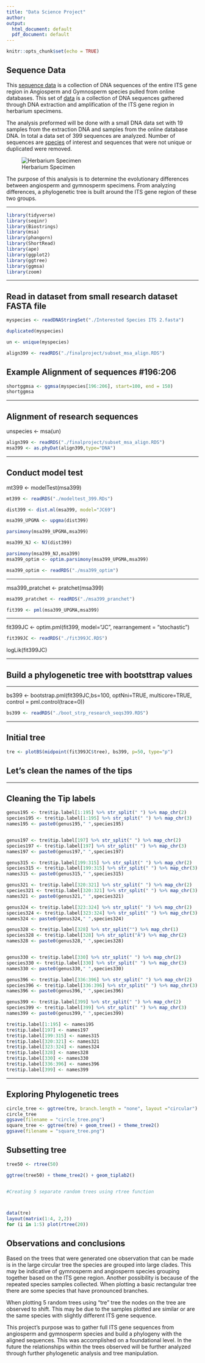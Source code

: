 ```yaml
---
title: "Data Science Project"
author:
output:
  html_document: default
  pdf_document: default
---
```


```r
knitr::opts_chunk$set(echo = TRUE)
```

## Sequence Data

This [sequence data](https://github.com/rosatiem98/rosatiem98.github.io/blob/b683b09421b8428a629ebf75f9f32f0e1ba99ac7/plant_ITS%20(1).fasta) is a collection of DNA sequences of the entire ITS gene region in Angiosperm and Gymnosperm species pulled from online databases. This set of [data](https://github.com/rosatiem98/rosatiem98.github.io/blob/859c3a36f1475da382ad317598b7b1769f2bd096/DNA%20extraction%20sequences.docx) is a collection of DNA sequences gathered through DNA extraction and amplification of the ITS gene region in herbarium specimens. 

The analysis preformed will be done with a small DNA data set with 19 samples from the extraction DNA and samples from the online database DNA. In total a data set of 399 sequences are analyzed. Number of sequences are [species](https://github.com/rosatiem98/rosatiem98.github.io/blob/9027bb5a2635ec01c4091367c3b9e4804ab42a94/number_of_hits.tsv) of interest and sequences that were not unique or duplicated were removed.

![Herbarium Specimen](./Gymnosperm specimen.jpg)


The purpose of this analysis is to determine the evolutionary differences between angiosperm and gymnosperm specimens. From analyzing differences, a phylogenetic tree is built around the ITS gene region of these two groups. 

___
```r
library(tidyverse)
library(seqinr)
library(Biostrings)
library(msa)
library(phangorn)
library(ShortRead)
library(ape)
library(ggplot2)
library(ggtree)
library(ggmsa)
library(zoom)
```
___

## Read in dataset from small research dataset FASTA file 

```r
myspecies <- readDNAStringSet("./Interested Species ITS 2.fasta")
```


```r
duplicated(myspecies)
```

```r
un <- unique(myspecies)

align399 <- readRDS("./finalproject/subset_msa_align.RDS")
```

## Example Alignment of sequences #196:206

```r
shortggmsa <- ggmsa(myspecies[196:206], start=100, end = 150)
shortggmsa
```


___

## Alignment of research sequences

unspecies <- msa(un)

```r
align399 <- readRDS("./finalproject/subset_msa_align.RDS")
msa399 <- as.phyDat(align399,type="DNA")

```
___

## Conduct model test

mt399 <- modelTest(msa399)
```r
mt399 <- readRDS("./modeltest_399.RDs")

dist399 <- dist.ml(msa399, model="JC69")

msa399_UPGMA <- upgma(dist399)

parsimony(msa399_UPGMA,msa399)

msa399_NJ <- NJ(dist399)

parsimony(msa399_NJ,msa399)
msa399_optim <- optim.parsimony(msa399_UPGMA,msa399)

msa399_optim <- readRDS("./msa399_optim")
```
___


msa399_pratchet <- pratchet(msa399)

```r
msa399_pratchet <- readRDS("./msa399_pranchet")

fit399 <- pml(msa399_UPGMA,msa399)
```

___


fit399JC <- optim.pml(fit399, model="JC", rearrangement = "stochastic")

```r
fit399JC <- readRDS("./fit399JC.RDS")
```
logLik(fit399JC)

___

## Build a phylogenetic tree with bootsttrap values

___

bs399 <- bootstrap.pml(fit399JC,bs=100, optNni=TRUE, multicore=TRUE, control = pml.control(trace=0))

```r
bs399 <- readRDS("./boot_strp_research_seqs399.RDS")
```
___

## Initial tree

```r
tre <- plotBS(midpoint(fit399JC$tree), bs399, p=50, type="p")
```

## Let's clean the names of the tips

___

## Cleaning the Tip labels


```r

genus195 <- tre$tip.label[1:195] %>% str_split(" ") %>% map_chr(2)
species195 <- tre$tip.label[1:195] %>% str_split(" ") %>% map_chr(3)
names195 <- paste0(genus195," ",species195)


genus197 <- tre$tip.label[197] %>% str_split(" ") %>% map_chr(2)
species197 <- tre$tip.label[197] %>% str_split(" ") %>% map_chr(3)
names197 <- paste0(genus197," ",species197)

genus315 <- tre$tip.label[199:315] %>% str_split(" ") %>% map_chr(2)
species315 <- tre$tip.label[199:315] %>% str_split(" ") %>% map_chr(3)
names315 <- paste0(genus315," ",species315)

genus321 <- tre$tip.label[320:321] %>% str_split(" ") %>% map_chr(2)
species321 <- tre$tip.label[320:321] %>% str_split(" ") %>% map_chr(3)
names321 <- paste0(genus321," ",species321)

genus324 <- tre$tip.label[323:324] %>% str_split(" ") %>% map_chr(2)
species324 <- tre$tip.label[323:324] %>% str_split(" ") %>% map_chr(3)
names324 <- paste0(genus324," ",species324)

genus328 <- tre$tip.label[328] %>% str_split("") %>% map_chr(1)
species328 <- tre$tip.label[328] %>% str_split("Â") %>% map_chr(2)
names328 <- paste0(genus328," ",species328)


genus330 <- tre$tip.label[330] %>% str_split(" ") %>% map_chr(2)
species330 <- tre$tip.label[330] %>% str_split(" ") %>% map_chr(3)
names330 <- paste0(genus330," ",species330)

genus396 <- tre$tip.label[336:396] %>% str_split(" ") %>% map_chr(2)
species396 <- tre$tip.label[336:396] %>% str_split(" ") %>% map_chr(3)
names396 <- paste0(genus396," ",species396)

genus399 <- tre$tip.label[399] %>% str_split(" ") %>% map_chr(2)
species399 <- tre$tip.label[399] %>% str_split(" ") %>% map_chr(3)
names399 <- paste0(genus399," ",species399)

tre$tip.label[1:195] <- names195
tre$tip.label[197] <- names197
tre$tip.label[199:315] <- names315
tre$tip.label[320:321] <- names321
tre$tip.label[323:324] <- names324
tre$tip.label[328] <- names328
tre$tip.label[330] <- names330
tre$tip.label[336:396] <- names396
tre$tip.label[399] <- names399

```
___

## Exploring Phylogenetic trees
```r

circle_tree <- ggtree(tre, branch.length = "none", layout ="circular") + theme_tree2()
circle_tree
ggsave(filename = "circle_tree.png")
square_tree <- ggtree(tre) + geom_tree() + theme_tree2()
ggsave(filename = "square_tree.png")  
```


## Subsetting tree 

```r
tree50 <- rtree(50)

ggtree(tree50) + theme_tree2() + geom_tiplab2()


#Creating 5 separate random trees using rtree function



data(tre)
layout(matrix(1:4, 2,2))
for (i in 1:5) plot(rtree(20))

```

## Observations and conclusions

Based on the trees that were generated one observation that can be made is in the large circular tree the species are grouped into large clades. This may be indicative of gymnosperm and angiosperm species grouping together based on the ITS gene region. Another possibility is because of the repeated species samples collected. When plotting a basic rectangular tree there are some species that have pronounced branches. 

When plotting 5 random trees using "tre" tree the nodes on the tree are observed to shift. This may be due to the samples plotted are similar or are the same species with slightly different ITS gene sequence.

This project's purpose was to gather full ITS gene sequences from angiosperm and gymnosperm species and build a phylogeny with the aligned sequences. This was accomplished on a foundational level. In the future the relationships within the trees observed will be further analyzed through further phylogenetic analysis and tree manipulation. 





